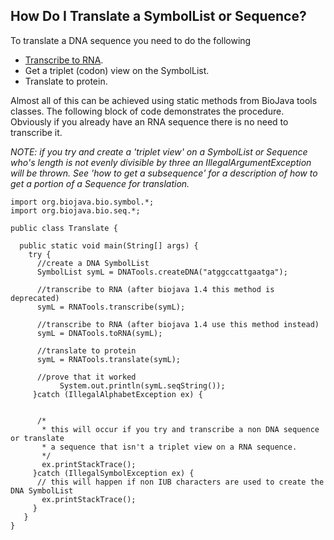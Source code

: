 == How Do I Translate a SymbolList or Sequence? ==

To translate a DNA sequence you need to do the following

* [[Biojava:Cookbook:Sequence:Transcribe|Transcribe to RNA]].
* Get a triplet (codon) view on the SymbolList.
* Translate to protein.

Almost all of this can be achieved using static methods from BioJava tools classes. The following block of code demonstrates the procedure. Obviously if you already have an RNA sequence there is no need to transcribe it.

''NOTE: if you try and create a 'triplet view' on a SymbolList or Sequence who's length is not evenly divisible by three an IllegalArgumentException will be thrown. See 'how to get a subsequence' for a description of how to get a portion of a Sequence for 
translation.''

<pre>
import org.biojava.bio.symbol.*;
import org.biojava.bio.seq.*;

public class Translate {

  public static void main(String[] args) {
    try {
      //create a DNA SymbolList
      SymbolList symL = DNATools.createDNA("atggccattgaatga");

      //transcribe to RNA (after biojava 1.4 this method is deprecated)
      symL = RNATools.transcribe(symL);

      //transcribe to RNA (after biojava 1.4 use this method instead)
      symL = DNATools.toRNA(symL);
      
      //translate to protein
      symL = RNATools.translate(symL);

      //prove that it worked
           System.out.println(symL.seqString());
     }catch (IllegalAlphabetException ex) {
      
     
      /* 
       * this will occur if you try and transcribe a non DNA sequence or translate
       * a sequence that isn't a triplet view on a RNA sequence.
       */
       ex.printStackTrace();
     }catch (IllegalSymbolException ex) {
      // this will happen if non IUB characters are used to create the DNA SymbolList
       ex.printStackTrace();
     }
   }
}
</pre>